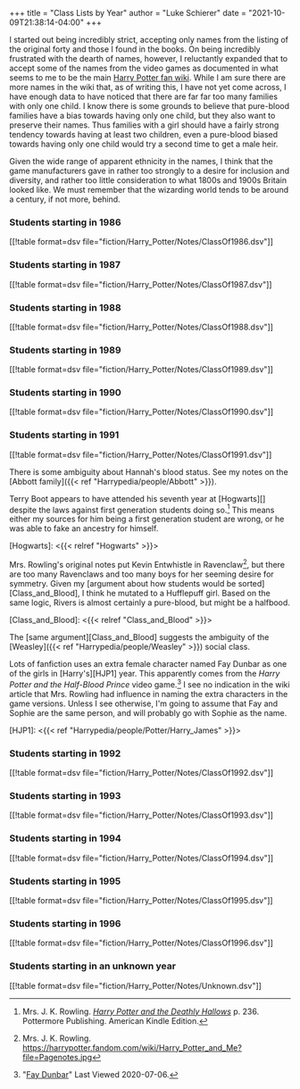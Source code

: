 +++
title = "Class Lists by Year"
author = "Luke Schierer"
date = "2021-10-09T21:38:14-04:00"
+++

I started out being incredibly strict, accepting only names from the listing of
the original forty and those I found in the books.  On being incredibly
frustrated with the dearth of names, however, I reluctantly expanded that to
accept some of the names from the video games as documented in what seems to me
to be the main [Harry Potter fan wiki][hpfd1].  While I am sure there are more
names in the wiki that, as of writing this, I have not yet come across, I have
enough data to have noticed that there are far far too many families with only
one child.  I know there is some grounds to believe that pure-blood families have
a bias towards having only one child, but they also want to preserve their
names.  Thus families with a girl should have a fairly strong tendency towards
having at least two children, even a pure-blood biased towards having only one
child would try a second time to get a male heir. 

Given the wide range of apparent ethnicity in the names, I think that the game
manufacturers gave in rather too strongly to a desire for inclusion and
diversity, and rather too little consideration to what 1800s and 1900s Britain
looked like. We must remember that the wizarding world tends to be around a
century, if not more, behind. 

[hpfd1]: https://harrypotter.fandom.com/wiki/Main_Page


### Students starting in 1986

[[!table format=dsv file="fiction/Harry_Potter/Notes/ClassOf1986.dsv"]]

### Students starting in 1987

[[!table format=dsv file="fiction/Harry_Potter/Notes/ClassOf1987.dsv"]]

### Students starting in 1988

[[!table format=dsv file="fiction/Harry_Potter/Notes/ClassOf1988.dsv"]]

### Students starting in 1989

[[!table format=dsv file="fiction/Harry_Potter/Notes/ClassOf1989.dsv"]]

### Students starting in 1990

[[!table format=dsv file="fiction/Harry_Potter/Notes/ClassOf1990.dsv"]]

### Students starting in 1991

[[!table format=dsv file="fiction/Harry_Potter/Notes/ClassOf1991.dsv"]]

There is some ambiguity about Hannah's blood status.  See my notes on the
[Abbott family]({{< ref "Harrypedia/people/Abbott" >}}). 

Terry Boot appears to have attended his seventh year at [Hogwarts][] despite the
laws against first generation students doing so.[^20210602-1]  This means either
my sources for him being a first generation student are wrong, or he was able to
fake an ancestry for himself. 

[Hogwarts]: <{{< relref "Hogwarts" >}}>

Mrs. Rowling's original notes put Kevin Entwhistle in Ravenclaw[^20200701-3],
but there are too many Ravenclaws and too many boys for her seeming desire for
symmetry. Given my [argument about how students would be
sorted][Class_and_Blood], I think he mutated to a Hufflepuff girl.  Based on the
same logic, Rivers is almost certainly a pure-blood, but might be a halfbood. 

[Class_and_Blood]: <{{< relref "Class_and_Blood" >}}>

The [same argument][Class_and_Blood] suggests the ambiguity of the
[Weasley]({{< ref "Harrypedia/people/Weasley" >}}) social class. 

Lots of fanfiction uses an extra female character named Fay Dunbar as one of the
girls in [Harry's][HJP1] year.  This apparently comes from the _Harry Potter
and the Half-Blood Prince_ video game.[^20200706-2]  I see no indication in the
wiki article that Mrs. Rowling had influence in naming the extra characters in
the game versions. Unless I see otherwise, I'm going to assume that Fay and
Sophie are the same person, and will probably go with Sophie as the name.

[HJP1]: <{{< ref "Harrypedia/people/Potter/Harry_James" >}}>

[^20210602-1]: Mrs. J. K. Rowling.
    _[Harry Potter and the Deathly Hallows](https://www.goodreads.com/book/show/136251.Harry_Potter_and_the_Deathly_Hallows)_
    p. 236. Pottermore Publishing. American Kindle Edition. 

[^20200701-3]: Mrs. J. K. Rowling.  <https://harrypotter.fandom.com/wiki/Harry_Potter_and_Me?file=Pagenotes.jpg>

[^20200706-2]: "[Fay Dunbar](https://harrypotter.fandom.com/wiki/Fay_Dunbar#Behind_the_scenes)"
    Last Viewed 2020-07-06. 

### Students starting in 1992

[[!table format=dsv file="fiction/Harry_Potter/Notes/ClassOf1992.dsv"]]

### Students starting in 1993

[[!table format=dsv file="fiction/Harry_Potter/Notes/ClassOf1993.dsv"]]

### Students starting in 1994

[[!table format=dsv file="fiction/Harry_Potter/Notes/ClassOf1994.dsv"]]

### Students starting in 1995

[[!table format=dsv file="fiction/Harry_Potter/Notes/ClassOf1995.dsv"]]

### Students starting in 1996

[[!table format=dsv file="fiction/Harry_Potter/Notes/ClassOf1996.dsv"]]

### Students starting in an unknown year

[[!table format=dsv file="fiction/Harry_Potter/Notes/Unknown.dsv"]]

